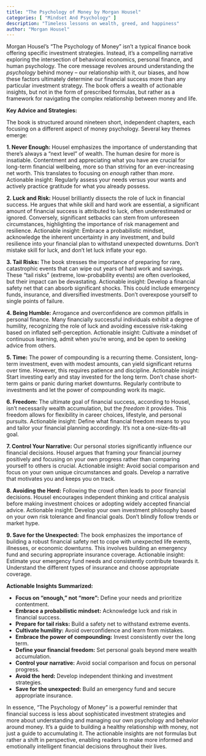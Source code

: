 ```yaml
---
title: "The Psychology of Money by Morgan Housel"
categories: [ "Mindset And Psychology" ]
description: "Timeless lessons on wealth, greed, and happiness"
author: "Morgan Housel"
---
```

Morgan Housel's "The Psychology of Money" isn't a typical finance book offering specific investment strategies. Instead, it's a compelling narrative exploring the intersection of behavioral economics, personal finance, and human psychology.  The core message revolves around understanding the *psychology* behind money – our relationship with it, our biases, and how these factors ultimately determine our financial success more than any particular investment strategy.  The book offers a wealth of actionable insights, but not in the form of prescribed formulas, but rather as a framework for navigating the complex relationship between money and life.

**Key Advice and Strategies:**

The book is structured around nineteen short, independent chapters, each focusing on a different aspect of money psychology.  Several key themes emerge:

**1. Never Enough:** Housel emphasizes the importance of understanding that there's always a "next level" of wealth. The human desire for more is insatiable.  Contentment and appreciating what you have are crucial for long-term financial wellbeing, more so than striving for an ever-increasing net worth.  This translates to focusing on *enough* rather than *more*.  Actionable insight: Regularly assess your needs versus your wants and actively practice gratitude for what you already possess.

**2. Luck and Risk:**  Housel brilliantly dissects the role of luck in financial success.  He argues that while skill and hard work are essential, a significant amount of financial success is attributed to luck, often underestimated or ignored. Conversely, significant setbacks can stem from unforeseen circumstances, highlighting the importance of risk management and resilience. Actionable insight:  Embrace a probabilistic mindset, acknowledge the inherent uncertainty in any investment, and build resilience into your financial plan to withstand unexpected downturns.  Don't mistake skill for luck, and don't let luck inflate your ego.

**3. Tail Risks:** The book stresses the importance of preparing for rare, catastrophic events that can wipe out years of hard work and savings.  These "tail risks" (extreme, low-probability events) are often overlooked, but their impact can be devastating. Actionable insight:  Develop a financial safety net that can absorb significant shocks.  This could include emergency funds, insurance, and diversified investments.  Don't overexpose yourself to single points of failure.

**4. Being Humble:** Arrogance and overconfidence are common pitfalls in personal finance.  Many financially successful individuals exhibit a degree of humility, recognizing the role of luck and avoiding excessive risk-taking based on inflated self-perception. Actionable insight:  Cultivate a mindset of continuous learning, admit when you're wrong, and be open to seeking advice from others.

**5. Time:** The power of compounding is a recurring theme.  Consistent, long-term investment, even with modest amounts, can yield significant returns over time.  However, this requires patience and discipline. Actionable insight:  Start investing early and stay invested for the long term.  Don't chase short-term gains or panic during market downturns.  Regularly contribute to investments and let the power of compounding work its magic.

**6. Freedom:**  The ultimate goal of financial success, according to Housel, isn't necessarily wealth accumulation, but the *freedom* it provides.  This freedom allows for flexibility in career choices, lifestyle, and personal pursuits. Actionable insight:  Define what financial freedom means to you and tailor your financial planning accordingly.  It's not a one-size-fits-all goal.

**7. Control Your Narrative:**  Our personal stories significantly influence our financial decisions.  Housel argues that framing your financial journey positively and focusing on your own progress rather than comparing yourself to others is crucial. Actionable insight:  Avoid social comparison and focus on your own unique circumstances and goals.  Develop a narrative that motivates you and keeps you on track.

**8. Avoiding the Herd:** Following the crowd often leads to poor financial decisions.  Housel encourages independent thinking and critical analysis before making investment choices or adopting widely accepted financial advice. Actionable insight:  Develop your own investment philosophy based on your own risk tolerance and financial goals.  Don't blindly follow trends or market hype.

**9. Save for the Unexpected:** The book emphasizes the importance of building a robust financial safety net to cope with unexpected life events, illnesses, or economic downturns. This involves building an emergency fund and securing appropriate insurance coverage. Actionable insight:  Estimate your emergency fund needs and consistently contribute towards it.  Understand the different types of insurance and choose appropriate coverage.


**Actionable Insights Summarized:**

* **Focus on "enough," not "more":** Define your needs and prioritize contentment.
* **Embrace a probabilistic mindset:** Acknowledge luck and risk in financial success.
* **Prepare for tail risks:** Build a safety net to withstand extreme events.
* **Cultivate humility:** Avoid overconfidence and learn from mistakes.
* **Embrace the power of compounding:** Invest consistently over the long term.
* **Define your financial freedom:** Set personal goals beyond mere wealth accumulation.
* **Control your narrative:** Avoid social comparison and focus on personal progress.
* **Avoid the herd:** Develop independent thinking and investment strategies.
* **Save for the unexpected:** Build an emergency fund and secure appropriate insurance.


In essence, "The Psychology of Money" is a powerful reminder that financial success is less about sophisticated investment strategies and more about understanding and managing our own psychology and behavior around money.  It's a guide to building a healthy relationship with money, not just a guide to accumulating it. The actionable insights are not formulas but rather a shift in perspective, enabling readers to make more informed and emotionally intelligent financial decisions throughout their lives.

